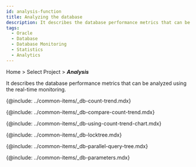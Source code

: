 ```yaml
---
id: analysis-function
title: Analyzing the database
description: It describes the database performance metrics that can be analyzed using the real-time monitoring.
tags:
  - Oracle
  - Database
  - Database Monitoring
  - Statistics
  - Analytics
---
```


Home > Select Project > **_Analysis_**

It describes the database performance metrics that can be analyzed using the real-time monitoring.

{@include: ../common-items/_db-count-trend.mdx}

{@include: ../common-items/_db-compare-count-trend.mdx}

{@include: ../common-items/_db-using-count-trend-chart.mdx}

{@include: ../common-items/_db-locktree.mdx}

<!-- mysql, mriadb 지원 -->

<!-- {@include: ../common-items/_db-deadlock.mdx} -->

<!-- oracle, tibero -->

{@include: ../common-items/_db-parallel-query-tree.mdx}

{@include: ../common-items/_db-parameters.mdx}

